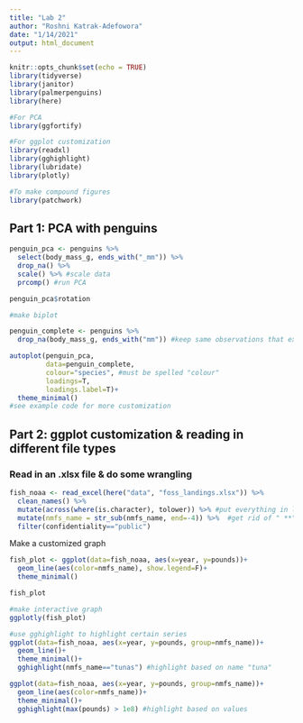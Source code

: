 ```yaml
---
title: "Lab 2"
author: "Roshni Katrak-Adefowora"
date: "1/14/2021"
output: html_document
---
```


```r
knitr::opts_chunk$set(echo = TRUE)
library(tidyverse)
library(janitor)
library(palmerpenguins)
library(here)

#For PCA
library(ggfortify)

#For ggplot customization
library(readxl)
library(gghighlight)
library(lubridate)
library(plotly)

#To make compound figures
library(patchwork)
```

## Part 1: PCA with penguins

```r
penguin_pca <- penguins %>% 
  select(body_mass_g, ends_with("_mm")) %>% 
  drop_na() %>% 
  scale() %>% #scale data
  prcomp() #run PCA

penguin_pca$rotation

#make biplot

penguin_complete <- penguins %>% 
  drop_na(body_mass_g, ends_with("mm")) #keep same observations that exist in PCA biplot (they HAVE to match), but also contain other variables not included in PCA but that we might use to change aesthetics of graph (i.e., color based on species)

autoplot(penguin_pca,
         data=penguin_complete,
         colour="species", #must be spelled "colour"
         loadings=T,
         loadings.label=T)+
  theme_minimal()
#see example code for more customization
```

## Part 2: ggplot customization & reading in different file types

### Read in an .xlsx file & do some wrangling

```r
fish_noaa <- read_excel(here("data", "foss_landings.xlsx")) %>% 
  clean_names() %>% 
  mutate(across(where(is.character), tolower)) %>% #put everything in lowercase (for any character column)
  mutate(nmfs_name = str_sub(nmfs_name, end=-4)) %>%  #get rid of " **" at the end of each name (keep original name, but remove last 4 characters)
  filter(confidentiality=="public")
```

Make a customized graph
```r
fish_plot <- ggplot(data=fish_noaa, aes(x=year, y=pounds))+
  geom_line(aes(color=nmfs_name), show.legend=F)+
  theme_minimal()

fish_plot

#make interactive graph
ggplotly(fish_plot)

#use gghighlight to highlight certain series
ggplot(data=fish_noaa, aes(x=year, y=pounds, group=nmfs_name))+
  geom_line()+
  theme_minimal()+
  gghighlight(nmfs_name=="tunas") #highlight based on name "tuna"

ggplot(data=fish_noaa, aes(x=year, y=pounds, group=nmfs_name))+
  geom_line(aes(color=nmfs_name))+
  theme_minimal()+
  gghighlight(max(pounds) > 1e8) #highlight based on values
```

